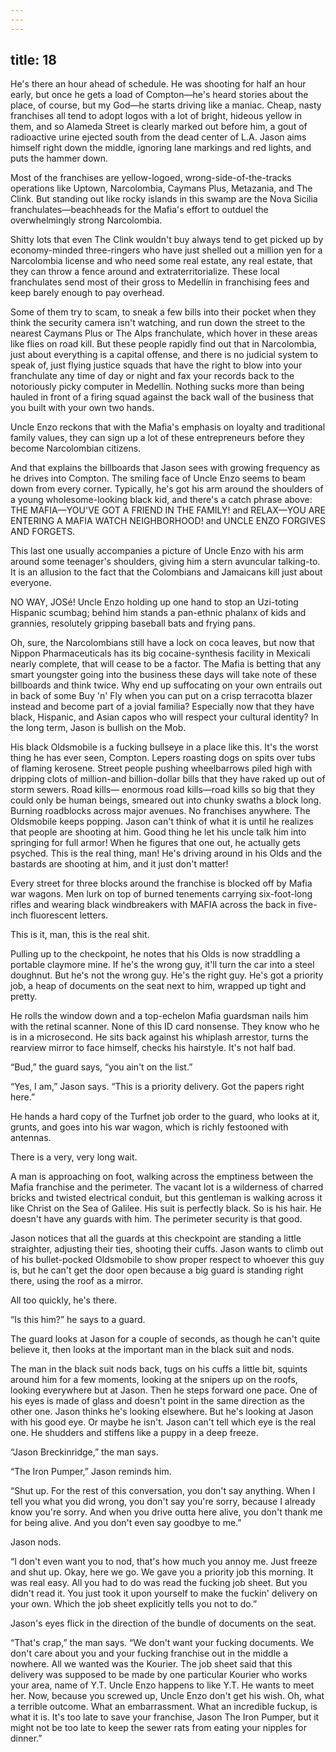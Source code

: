```yaml
---
---
---
```

title: 18
---

He's there an hour ahead of schedule. He was shooting for half an hour early, but once he gets a load of Compton—he's heard stories about the place, of course, but my God—he starts driving like a maniac. Cheap, nasty franchises all tend to adopt logos with a lot of bright, hideous yellow in them, and so Alameda Street is clearly marked out before him, a gout of radioactive urine ejected south from the dead center of L.A. Jason aims himself right down the middle, ignoring lane markings and red lights, and puts the hammer down.

Most of the franchises are yellow-logoed, wrong-side-of-the-tracks operations like Uptown, Narcolombia, Caymans Plus, Metazania, and The Clink. But standing out like rocky islands in this swamp are the Nova Sicilia franchulates—beachheads for the Mafia's effort to outduel the overwhelmingly strong Narcolombia.

Shitty lots that even The Clink wouldn't buy always tend to get picked up by economy-minded three-ringers who have just shelled out a million yen for a Narcolombia license and who need some real estate, any real estate, that they can throw a fence around and extraterritorialize. These local franchulates send most of their gross to Medellín in franchising fees and keep barely enough to pay overhead.

Some of them try to scam, to sneak a few bills into their pocket when they think the security camera isn't watching, and run down the street to the nearest Caymans Plus or The Alps franchulate, which hover in these areas like flies on road kill. But these people rapidly find out that in Narcolombia, just about everything is a capital offense, and there is no judicial system to speak of, just flying justice squads that have the right to blow into your franchulate any time of day or night and fax your records back to the notoriously picky computer in Medellín. Nothing sucks more than being hauled in front of a firing squad against the back wall of the business that you built with your own two hands.

Uncle Enzo reckons that with the Mafia's emphasis on loyalty and traditional family values, they can sign up a lot of these entrepreneurs before they become Narcolombian citizens.

And that explains the billboards that Jason sees with growing frequency as he drives into Compton. The smiling face of Uncle Enzo seems to beam down from every corner. Typically, he's got his arm around the shoulders of a young wholesome-looking black kid, and there's a catch phrase above: THE MAFIA—YOU'VE GOT A FRIEND IN THE FAMILY! and RELAX—YOU ARE ENTERING A MAFIA WATCH NEIGHBORHOOD! and UNCLE ENZO FORGIVES AND FORGETS.

This last one usually accompanies a picture of Uncle Enzo with his arm around some teenager's shoulders, giving him a stern avuncular talking-to. It is an allusion to the fact that the Colombians and Jamaicans kill just about everyone.

NO WAY, JOSé! Uncle Enzo holding up one hand to stop an Uzi-toting Hispanic scumbag; behind him stands a pan-ethnic phalanx of kids and grannies, resolutely gripping baseball bats and frying pans.

Oh, sure, the Narcolombians still have a lock on coca leaves, but now that Nippon Pharmaceuticals has its big cocaine-synthesis facility in Mexicali nearly complete, that will cease to be a factor. The Mafia is betting that any smart youngster going into the business these days will take note of these billboards and think twice. Why end up suffocating on your own entrails out in back of some Buy 'n' Fly when you can put on a crisp terracotta blazer instead and become part of a jovial familia? Especially now that they have black, Hispanic, and Asian capos who will respect your cultural identity? In the long term, Jason is bullish on the Mob.

His black Oldsmobile is a fucking bullseye in a place like this. It's the worst thing he has ever seen, Compton. Lepers roasting dogs on spits over tubs of flaming kerosene. Street people pushing wheelbarrows piled high with dripping clots of million-and billion-dollar bills that they have raked up out of storm sewers. Road kills— enormous road kills—road kills so big that they could only be human beings, smeared out into chunky swaths a block long. Burning roadblocks across major avenues. No franchises anywhere. The Oldsmobile keeps popping. Jason can't think of what it is until he realizes that people are shooting at him. Good thing he let his uncle talk him into springing for full armor! When he figures that one out, he actually gets psyched. This is the real thing, man! He's driving around in his Olds and the bastards are shooting at him, and it just don't matter!

Every street for three blocks around the franchise is blocked off by Mafia war wagons. Men lurk on top of burned tenements carrying six-foot-long rifles and wearing black windbreakers with MAFIA across the back in five-inch fluorescent letters.

This is it, man, this is the real shit.

Pulling up to the checkpoint, he notes that his Olds is now straddling a portable claymore mine. If he's the wrong guy, it'll turn the car into a steel doughnut. But he's not the wrong guy. He's the right guy. He's got a priority job, a heap of documents on the seat next to him, wrapped up tight and pretty.

He rolls the window down and a top-echelon Mafia guardsman nails him with the retinal scanner. None of this ID card nonsense. They know who he is in a microsecond. He sits back against his whiplash arrestor, turns the rearview mirror to face himself, checks his hairstyle. It's not half bad.

“Bud,” the guard says, “you ain't on the list.”

“Yes, I am,” Jason says. “This is a priority delivery. Got the papers right here.”

He hands a hard copy of the Turfnet job order to the guard, who looks at it, grunts, and goes into his war wagon, which is richly festooned with antennas.

There is a very, very long wait.

A man is approaching on foot, walking across the emptiness between the Mafia franchise and the perimeter. The vacant lot is a wilderness of charred bricks and twisted electrical conduit, but this gentleman is walking across it like Christ on the Sea of Galilee. His suit is perfectly black. So is his hair. He doesn't have any guards with him. The perimeter security is that good.

Jason notices that all the guards at this checkpoint are standing a little straighter, adjusting their ties, shooting their cuffs. Jason wants to climb out of his bullet-pocked Oldsmobile to show proper respect to whoever this guy is, but he can't get the door open because a big guard is standing right there, using the roof as a mirror.

All too quickly, he's there.

“Is this him?” he says to a guard.

The guard looks at Jason for a couple of seconds, as though he can't quite believe it, then looks at the important man in the black suit and nods.

The man in the black suit nods back, tugs on his cuffs a little bit, squints around him for a few moments, looking at the snipers up on the roofs, looking everywhere but at Jason. Then he steps forward one pace. One of his eyes is made of glass and doesn't point in the same direction as the other one. Jason thinks he's looking elsewhere. But he's looking at Jason with his good eye. Or maybe he isn't. Jason can't tell which eye is the real one. He shudders and stiffens like a puppy in a deep freeze.

“Jason Breckinridge,” the man says.

“The Iron Pumper,” Jason reminds him.

“Shut up. For the rest of this conversation, you don't say anything. When I tell you what you did wrong, you don't say you're sorry, because I already know you're sorry. And when you drive outta here alive, you don't thank me for being alive. And you don't even say goodbye to me.”

Jason nods.

“I don't even want you to nod, that's how much you annoy me. Just freeze and shut up. Okay, here we go. We gave you a priority job this morning. It was real easy. All you had to do was read the fucking job sheet. But you didn't read it. You just took it upon yourself to make the fuckin' delivery on your own. Which the job sheet explicitly tells you not to do.”

Jason's eyes flick in the direction of the bundle of documents on the seat.

“That's crap,” the man says. “We don't want your fucking documents. We don't care about you and your fucking franchise out in the middle a nowhere. All we wanted was the Kourier. The job sheet said that this delivery was supposed to be made by one particular Kourier who works your area, name of Y.T. Uncle Enzo happens to like Y.T. He wants to meet her. Now, because you screwed up, Uncle Enzo don't get his wish. Oh, what a terrible outcome. What an embarrassment. What an incredible fuckup, is what it is. It's too late to save your franchise, Jason The Iron Pumper, but it might not be too late to keep the sewer rats from eating your nipples for dinner.”